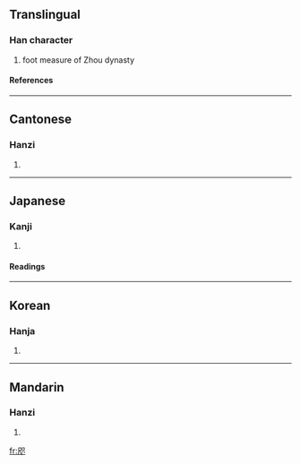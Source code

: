 ==Translingual==
===Han character===
{{Han char|rn=30|rad=口|as=06|sn=9|four=7680<sub>8</sub>|canj=尸人口金 (SORC)}}
# foot measure of Zhou dynasty
====References====
{{Han ref|kx=0186.150|dkj=03542|dj=0405.360|hdz=10624.010|uh=54AB|ud=21675|bh=ABA4|bd=43940}}
----
==Cantonese==
===Hanzi===
{{yue-hanzi|jyut=|y=ji2}}
# {{defn|Cantonese}}
----
==Japanese==
===Kanji===
{{ja-kanji|grade=|rs=口06}}
# {{defn|Japanese}} 
====Readings====
{{ja-readings|on=[[し]] (shi)|kun=[[た]] (ta)}}
----
==Korean==
===Hanja===
{{ko-hanja|hangeul=지|rv=ji|mr=chi}}
# {{defn|Korean}}
----
==Mandarin==
===Hanzi===
{{cmn-hanzi|pin=[[zhǐ]] (zhi3)|wg=chih<sup>3</sup>}}
# {{defn|Mandarin}}

[[fr:咫]]